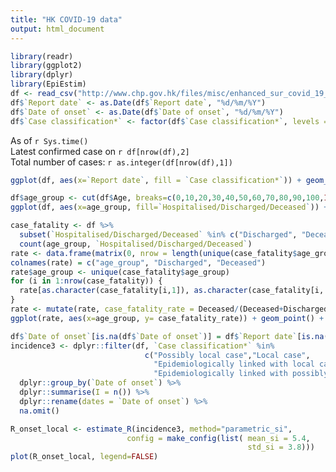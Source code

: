 ```yaml
---
title: "HK COVID-19 data"
output: html_document
---
```


```r
library(readr)
library(ggplot2)
library(dplyr)
library(EpiEstim)
df <- read_csv("http://www.chp.gov.hk/files/misc/enhanced_sur_covid_19_eng.csv")
df$`Report date` <- as.Date(df$`Report date`, "%d/%m/%Y")
df$`Date of onset` <- as.Date(df$`Date of onset`, "%d/%m/%Y")
df$`Case classification*` <- factor(df$`Case classification*`, levels = unique(df$`Case classification*`))
```
As of `r Sys.time()` <br>
Latest confirmed case on `r df[nrow(df),2]` <br>
Total number of cases: `r as.integer(df[nrow(df),1])`
```r
ggplot(df, aes(x=`Report date`, fill = `Case classification*`)) + geom_bar(position = position_stack(reverse = TRUE)) + ggtitle("Epidemic Curve") + xlim(min(df$`Report date`), Sys.Date()+1)

```

```r
df$age_group <- cut(df$Age, breaks=c(0,10,20,30,40,50,60,70,80,90,100,Inf), include.lowest = TRUE)
ggplot(df, aes(x=age_group, fill=`Hospitalised/Discharged/Deceased`)) + geom_bar(position = "stack") + ggtitle("Age Distribution")
```

```r
case_fatality <- df %>%
  subset(`Hospitalised/Discharged/Deceased` %in% c("Discharged", "Deceased")) %>%
  count(age_group, `Hospitalised/Discharged/Deceased`)
rate <- data.frame(matrix(0, nrow = length(unique(case_fatality$age_group)), ncol = 3))
colnames(rate) = c("age_group", "Discharged", "Deceased")
rate$age_group <- unique(case_fatality$age_group)
for (i in 1:nrow(case_fatality)) {
  rate[as.character(case_fatality[i,1]), as.character(case_fatality[i, 2])] <- case_fatality[i,3]
}
rate <- mutate(rate, case_fatality_rate = Deceased/(Deceased+Discharged))
ggplot(rate, aes(x=age_group, y= case_fatality_rate)) + geom_point() + geom_line(aes(group=1)) + ggtitle("Crude Case-fatality Rate") + ylim(0,0.5)
```

```r
df$`Date of onset`[is.na(df$`Date of onset`)] = df$`Report date`[is.na(df$`Date of onset`)]
incidence3 <- dplyr::filter(df, `Case classification*` %in% 
                              c("Possibly local case","Local case",
                                "Epidemiologically linked with local case",
                                "Epidemiologically linked with possibly local case")) %>%
  dplyr::group_by(`Date of onset`) %>%
  dplyr::summarise(I = n()) %>%
  dplyr::rename(dates = `Date of onset`) %>% 
  na.omit()

R_onset_local <- estimate_R(incidence3, method="parametric_si",
                          config = make_config(list( mean_si = 5.4,
                                                     std_si = 3.8)))
plot(R_onset_local, legend=FALSE)
```
